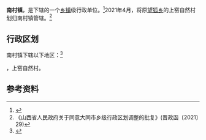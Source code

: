 {{中国乡级行政区|14/02/23/101/000}}

'''南村镇'''，是{{PRC admin/fullname|14/02/23/101/000|3}}下辖的一个[[乡镇|乡镇]]级行政单位。<ref>{{PRC admin/ref sgc|{{PRC admin/parent|14/02/23/101/000}}}}</ref>2021年4月，将原[[望狐乡|望狐乡]]的上窑自然村划归南村镇管辖。<ref>《山西省人民政府关于同意大同市乡级行政区划调整的批复》(晋政函〔2021〕29)</ref>

== 行政区划 ==

南村镇下辖以下地区：<ref>{{PRC admin/ref sgc|14/02/23/101/000}}</ref>

{{PRC admin/children|14/02/23/101/000}}，上窑自然村。

== 参考资料 ==

{{reflist}}

{{PRC admin/navcat|14/02/23/101/000}}